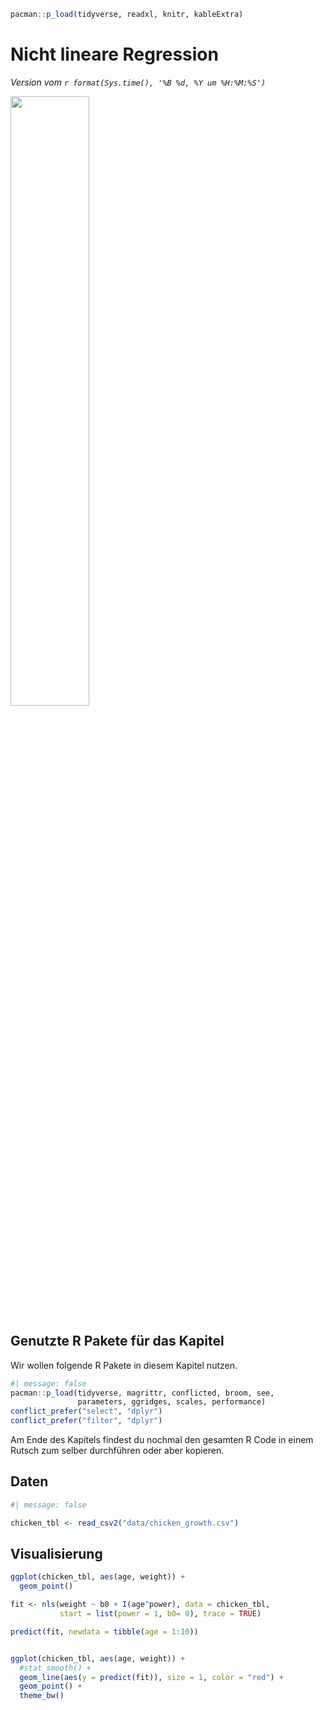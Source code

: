 ```r
pacman::p_load(tidyverse, readxl, knitr, kableExtra)
```

# Nicht lineare Regression {#sec-non-linear}

*Version vom `r format(Sys.time(), '%B %d, %Y um %H:%M:%S')`*

![](images/caution.png){fig-align="center" width="50%"}

## Genutzte R Pakete für das Kapitel

Wir wollen folgende R Pakete in diesem Kapitel nutzen.

```r
#| message: false
pacman::p_load(tidyverse, magrittr, conflicted, broom, see,
               parameters, ggridges, scales, performance)
conflict_prefer("select", "dplyr")
conflict_prefer("filter", "dplyr")
```

Am Ende des Kapitels findest du nochmal den gesamten R Code in einem Rutsch zum selber durchführen oder aber kopieren.

## Daten

```r
#| message: false

chicken_tbl <- read_csv2("data/chicken_growth.csv")  
```

## Visualisierung

```r
ggplot(chicken_tbl, aes(age, weight)) +
  geom_point()
```

```r
fit <- nls(weight ~ b0 + I(age^power), data = chicken_tbl, 
           start = list(power = 1, b0= 0), trace = TRUE)
```

```r

predict(fit, newdata = tibble(age = 1:10))


ggplot(chicken_tbl, aes(age, weight)) +
  #stat_smooth() +
  geom_line(aes(y = predict(fit)), size = 1, color = "red") +
  geom_point() +
  theme_bw()
```

